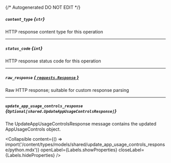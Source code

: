 {/* Autogenerated DO NOT EDIT  */}

##### `content_type` *{`str`}*
HTTP response content type for this operation

---
##### `status_code` *{`int`}*
HTTP response status code for this operation

---
##### `raw_response` [*{ `requests.Response` }*](https://requests.readthedocs.io/en/latest/api/#requests.Response)
Raw HTTP response; suitable for custom response parsing

---
##### `update_app_usage_controls_response` *{`Optional[shared.UpdateAppUsageControlsResponse]`}*
The UpdateAppUsageControlsResponse message contains the updated AppUsageControls object.

<Collapsible content={() => import('/content/types/models/shared/update_app_usage_controls_response/python.mdx')} openLabel={Labels.showProperties} closeLabel={Labels.hideProperties} />



